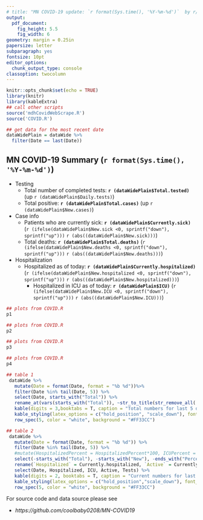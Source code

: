 ```yaml
---
# title: "MN COVID-19 update: `r format(Sys.time(), '%Y-%m-%d')`  by r/coolbaby0208"
output: 
  pdf_document:
    fig_height: 5.5
    fig_width: 6
geometry: margin = 0.25in
papersize: letter
subparagraph: yes
fontsize: 10pt
editor_options: 
  chunk_output_type: console
classoption: twocolumn
---
```


```r
knitr::opts_chunk$set(echo = TRUE)
library(knitr)
library(kableExtra)
## call other scripts
source('mdhCovidWebScrape.R')
source('COVID.R')

## get data for the most recent date
dataWidePlain = dataWide %>% 
  filter(Date == last(Date))
```

## MN COVID-19 Summary (`r format(Sys.time(), '%Y-%m-%d')`)
* Testing
  + Total number of completed tests: **`r (dataWidePlain$Total.tested)`** (up `r (dataWidePlain$Daily.tests)`)
  + Total positive: **`r (dataWidePlain$Total.cases)`** (up `r (dataWidePlain$New.cases)`)
* Case info   
  + Patients who are currently sick: **`r (dataWidePlain$Currently.sick)`** (`r (ifelse(dataWidePlain$New.sick <0, sprintf("down"), sprintf("up")))` `r (abs((dataWidePlain$New.sick)))`)
  + Total deaths: **`r (dataWidePlain$Total.deaths)`** (`r (ifelse(dataWidePlain$New.deaths <0, sprintf("down"), sprintf("up")))` `r (abs((dataWidePlain$New.deaths)))`)
 - Hospitalization   
   - Hospitalized as of today: **`r (dataWidePlain$Currently.hospitalized)`** (`r (ifelse(dataWidePlain$New.hospitalized <0, sprintf("down"), sprintf("up")))` `r (abs((dataWidePlain$New.hospitalized)))`)
     - Hospitalized in ICU as of today: **`r (dataWidePlain$ICU)`** (`r (ifelse(dataWidePlain$New.ICU <0, sprintf("down"), sprintf("up")))` `r (abs((dataWidePlain$New.ICU)))`)

```r
## plots from COVID.R
p1
```


```r
## plots from COVID.R
p2
```

   
```r
## plots from COVID.R
p3
```

```r
## plots from COVID.R
p4
```

```r
## table 1
 dataWide %>%
   mutate(Date = format(Date, format = "%b %d"))%>% 
   filter(Date %in% tail(Date, 5)) %>%
   select(Date, starts_with("Total")) %>%
   rename_at(vars(starts_with("Total")), ~str_to_title(str_remove_all(.,"Total."))) %>%
   kable(digits = 3,booktabs = T, caption = "Total numbers for last 5 days",align = "c") %>%
   kable_styling(latex_options = c("hold_position", "scale_down"), font_size = 9) %>% 
   row_spec(5, color = "white", background = "#FF33CC") 
```

```r
## table 2
 dataWide %>%
   mutate(Date = format(Date, format = "%b %d")) %>% 
   filter(Date %in% tail(Date, 5)) %>%
   #mutate(HospitalizedPercent = HospitalizedPercent*100, ICUPercent = ICUPercent*100) %>%
   select(-starts_with("Total"), -starts_with("New"), -ends_with("Percent"), Daily.tests) %>% 
   rename(`Hospitalized` = Currently.hospitalized, `Active` = Currently.sick, `ICU` = ICU, `Tests` = Daily.tests) %>%
   select(Date, Hospitalized, ICU, Active, Tests) %>% 
   kable(digits = 2, booktabs = T, caption = "Current numbers for last 5 days", align = "c") %>%
   kable_styling(latex_options = c("hold_position","scale_down"), font_size = 9) %>% 
   row_spec(5, color = "white", background = "#FF33CC") 
```
For source code and data source please see 

* *https://github.com/coolbaby0208/MN-COVID19*

